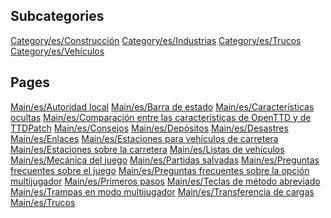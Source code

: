 
== Subcategories ==
[[Category/es/Construcción]]
[[Category/es/Industrias]]
[[Category/es/Trucos]]
[[Category/es/Vehículos]]

== Pages ==
[[Main/es/Autoridad local]]
[[Main/es/Barra de estado]]
[[Main/es/Características ocultas]]
[[Main/es/Comparación entre las características de OpenTTD y de TTDPatch]]
[[Main/es/Consejos]]
[[Main/es/Depósitos]]
[[Main/es/Desastres]]
[[Main/es/Enlaces]]
[[Main/es/Estaciones para vehículos de carretera]]
[[Main/es/Estaciones sobre la carretera]]
[[Main/es/Listas de vehículos]]
[[Main/es/Mecánica del juego]]
[[Main/es/Partidas salvadas]]
[[Main/es/Preguntas frecuentes sobre el juego]]
[[Main/es/Preguntas frecuentes sobre la opción multijugador]]
[[Main/es/Primeros pasos]]
[[Main/es/Teclas de método abreviado]]
[[Main/es/Trampas en modo multijugador]]
[[Main/es/Transferencia de cargas]]
[[Main/es/Trucos]]
